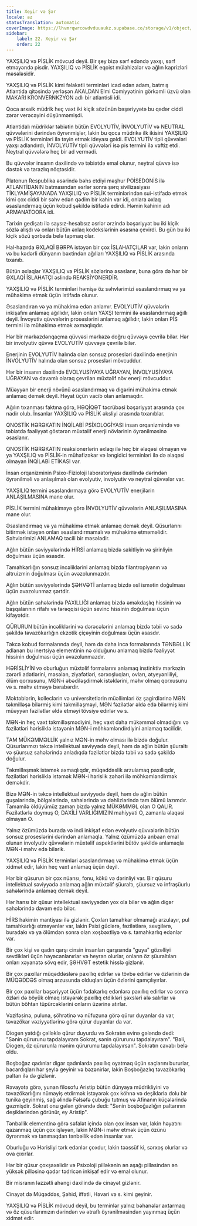 ```yaml
---
title: Xeyir və Şər
locale: az
statusTranslation: automatic
coverImage: https://lhvmrqwrcowdvduuaukz.supabase.co/storage/v1/object/public/strapi-uploads/small_cover-educacion-fundamental.webp-2d51a7828a2b1309555be27f7e2a61a0.webp
sidebar:
    label: 22. Xeyir və Şər
    order: 22
---
```

YAXŞILIQ və PİSLİK mövcud deyil. Bir şey bizə sərf edəndə yaxşı, sərf etməyəndə pisdir. YAXŞILIQ və PİSLİK eqoist mülahizələr və ağlın kaprizləri məsələsidir.

YAXŞILIQ və PİSLİK kimi fəlakətli terminləri icad edən adam, batmış Atlantida qitəsində yerləşən AKALDAN Elmi Cəmiyyətinin görkəmli üzvü olan MAKARI KRONVERNKZYON adlı bir atlantisli idi.

Qoca arxaik müdrik heç vaxt iki kiçik sözünün bəşəriyyətə bu qədər ciddi zərər verəcəyini düşünməmişdi.

Atlantidalı müdriklər təbiətin bütün EVOLYUTİV, İNVOLYUTİV və NEUTRAL qüvvələrini dərindən öyrənmişlər, lakin bu qoca müdrikə ilk ikisini YAXŞILIQ və PİSLİK terminləri ilə təyin etmək ideyası gəldi. EVOLYUTİV tipli qüvvələri yaxşı adlandırdı, İNVOLYUTİV tipli qüvvələri isə pis termini ilə vəftiz etdi. Neytral qüvvələrə heç bir ad vermədi.

Bu qüvvələr insanın daxilində və təbiətdə emal olunur, neytral qüvvə isə dəstək və tarazlıq nöqtəsidir.

Platonun Respublika əsərində bəhs etdiyi məşhur POİSEDONİS ilə ATLANTİDANIN batmasından əsrlər sonra şərq sivilizasiyası TİKLYAMİŞAYANADA YAXŞILIQ və PİSLİK terminlərindən sui-istifadə etmək kimi çox ciddi bir səhv edən qədim bir kahin var idi, onlara əxlaq əsaslandırmaq üçün kobud şəkildə istifadə edirdi. Həmin kahinin adı ARMANATOORA idi.

Tarixin gedişatı ilə saysız-hesabsız əsrlər ərzində bəşəriyyət bu iki kiçik sözlə alışdı və onları bütün əxlaq kodekslərinin əsasına çevirdi. Bu gün bu iki kiçik sözü şorbada belə tapmaq olar.

Hal-hazırda ƏXLAQİ BƏRPA istəyən bir çox İSLAHATÇILAR var, lakin onların və bu kədərli dünyanın bəxtindən ağılları YAXŞILIQ və PİSLİK arasında tıxanıb.

Bütün əxlaqlar YAXŞILIQ və PİSLİK sözlərinə əsaslanır, buna görə də hər bir ƏXLAQİ İSLAHATÇI əslində REAKSİYONERDİR.

YAXŞILIQ və PİSLİK terminləri həmişə öz səhvlərimizi əsaslandırmaq və ya mühakimə etmək üçün istifadə olunur.

Əsaslandıran və ya mühakimə edən anlamır. EVOLYUTİV qüvvələrin inkişafını anlamaq ağıllıdır, lakin onları YAXŞI termini ilə əsaslandırmaq ağıllı deyil. İnvoyutiv qüvvələrin proseslərini anlamaq ağıllıdır, lakin onları PİS termini ilə mühakimə etmək axmaqlıqdır.

Hər bir mərkəzdənqaçma qüvvəsi mərkəzə doğru qüvvəyə çevrilə bilər. Hər bir involyutiv qüvvə EVOLYUTİV qüvvəyə çevrilə bilər.

Enerjinin EVOLYUTİV halında olan sonsuz prosesləri daxilində enerjinin İNVOLYUTİV halında olan sonsuz prosesləri mövcuddur.

Hər bir insanın daxilində EVOLYUSİYAYA UĞRAYAN, İNVOLYUSİYAYA UĞRAYAN və davamlı olaraq çevrilən müxtəlif növ enerji mövcuddur.

Müəyyən bir enerji növünü əsaslandırmaq və digərini mühakimə etmək anlamaq demək deyil. Həyat üçün vacib olan anlamaqdır.

Ağılın tıxanması faktına görə, HƏQİQƏT təcrübəsi bəşəriyyət arasında çox nadir olub. İnsanlar YAXŞILIQ və PİSLİK əksliyi arasında tıxanıblar.

QNOSTİK HƏRƏKATIN İNQİLABİ PSİXOLOGİYASI insan orqanizmində və təbiətdə fəaliyyət göstərən müxtəlif enerji növlərinin öyrənilməsinə əsaslanır.

QNOSTİK HƏRƏKATIN reaksionerlərin əxlaqı ilə heç bir əlaqəsi olmayan və ya YAXŞILIQ və PİSLİK-in mühafizəkar və ləngidici terminləri ilə də əlaqəsi olmayan İNQİLABİ ETİKASI var.

İnsan orqanizminin Psixo-Fizioloji laboratoriyası daxilində dərindən öyrənilməli və anlaşılmalı olan evolyutiv, involyutiv və neytral qüvvələr var.

YAXŞILIQ termini əsaslandırmaya görə EVOLYUTİV enerjilərin ANLAŞILMASINA mane olur.

PİSLİK termini mühakiməyə görə İNVOLYUTİV qüvvələrin ANLAŞILMASINA mane olur.

Əsaslandırmaq və ya mühakimə etmək anlamaq demək deyil. Qüsurlarını bitirmək istəyən onları əsaslandırmamalı və mühakimə etməməlidir. Səhvlərimizi ANLAMAQ təcili bir məsələdir.

Ağlın bütün səviyyələrində HİRSİ anlamaq bizdə sakitliyin və şirinliyin doğulması üçün əsasdır.

Tamahkarlığın sonsuz incəliklərini anlamaq bizdə filantropiyanın və altruizmin doğulması üçün əvəzolunmazdır.

Ağlın bütün səviyyələrində ŞƏHVƏTİ anlamaq bizdə əsl ismətin doğulması üçün əvəzolunmaz şərtdir.

Ağlın bütün sahələrində PAXILLIĞI anlamaq bizdə əməkdaşlıq hissinin və başqalarının rifahı və tərəqqisi üçün sevinc hissinin doğulması üçün kifayətdir.

QÜRURUN bütün incəliklərini və dərəcələrini anlamaq bizdə təbii və sadə şəkildə təvazökarlığın ekzotik çiçəyinin doğulması üçün əsasdır.

Təkcə kobud formalarında deyil, həm də daha incə formalarında TƏNBƏLLİK adlanan bu inertsiya elementinin nə olduğunu anlamaq bizdə fəaliyyət hissinin doğulması üçün əvəzolunmazdır.

HƏRİSLİYİN və oburluğun müxtəlif formalarını anlamaq instinktiv mərkəzin zərərli adətlərini, məsələn, ziyafətləri, sərxoşluqları, ovları, ətyeyənliliyi, ölüm qorxusunu, MƏN-i əbədiləşdirmək istəklərini, məhv olmaq qorxusunu və s. məhv etməyə bərabərdir.

Məktəblərin, kolleclərin və universitetlərin müəllimləri öz şagirdlərinə MƏN təkmilləşə bilərmiş kimi təkmilləşməyi, MƏN fəzilətlər əldə edə bilərmiş kimi müəyyən fəzilətlər əldə etməyi tövsiyə edirlər və s.

MƏN-in heç vaxt təkmilləşmədiyini, heç vaxt daha mükəmməl olmadığını və fəzilətləri hərisliklə istəyənin MƏN-i möhkəmləndirdiyini anlamaq təcilidir.

TAM MÜKƏMMƏLLİK yalnız MƏN-in məhv olması ilə bizdə doğulur. Qüsurlarımızı təkcə intellektual səviyyədə deyil, həm də ağlın bütün şüuraltı və şüursuz sahələrində anladıqda fəzilətlər bizdə təbii və sadə şəkildə doğulur.

Təkmilləşmək istəmək axmaqlıqdır, müqəddəslik arzulamaq paxıllıqdır, fəzilətləri hərisliklə istəmək MƏN-i hərislik zəhəri ilə möhkəmləndirmək deməkdir.

Bizə MƏN-in təkcə intellektual səviyyədə deyil, həm də ağlın bütün guşələrində, bölgələrində, sahələrində və dəhlizlərində tam ölümü lazımdır. Tamamilə öldüyümüz zaman bizdə yalnız MÜKƏMMƏL olan O QALIR. Fəzilətlərlə doymuş O, DAXİLİ VARLIĞIMIZIN mahiyyəti O, zamanla əlaqəsi olmayan O.

Yalnız özümüzdə burada və indi inkişaf edən evolyutiv qüvvələrin bütün sonsuz proseslərini dərindən anlamaqla. Yalnız özümüzdə anbaan emal olunan involyutiv qüvvələrin müxtəlif aspektlərini bütöv şəkildə anlamaqla MƏN-i məhv edə bilərik.

YAXŞILIQ və PİSLİK terminləri əsaslandırmaq və mühakimə etmək üçün xidmət edir, lakin heç vaxt anlamaq üçün deyil.

Hər bir qüsurun bir çox nüansı, fonu, kökü və dərinliyi var. Bir qüsuru intellektual səviyyədə anlamaq ağlın müxtəlif şüuraltı, şüursuz və infraşüurlu sahələrində anlamaq demək deyil.

Hər hansı bir qüsur intellektual səviyyədən yox ola bilər və ağlın digər sahələrində davam edə bilər.

HİRS hakimin mantiyası ilə gizlənir. Çoxları tamahkar olmamağı arzulayır, pul tamahkarlığı etməyənlər var, lakin Psixi güclərə, fəzilətlərə, sevgilərə, buradakı və ya ölümdən sonra olan xoşbəxtliyə və s. tamahkarlıq edənlər var.

Bir çox kişi və qadın qarşı cinsin insanları qarşısında "guya" gözəlliyi sevdikləri üçün həyəcanlanırlar və heyran olurlar, onların öz şüuraltıları onları xəyanətə sövq edir, ŞƏHVƏT estetik hisslə gizlənir.

Bir çox paxıllar müqəddəslərə paxıllıq edirlər və tövbə edirlər və özlərinin də MÜQƏDDƏS olmaq arzusunda olduqları üçün özlərini qamçılıyırlar.

Bir çox paxıllar bəşəriyyət üçün fədakarlıq edənlərə paxıllıq edirlər və sonra özləri də böyük olmaq istəyərək paxıllıq etdikləri şəxsləri ələ salırlar və bütün böhtan tüpürcəklərini onların üzərinə atırlar.

Vəzifəsinə, puluna, şöhrətinə və nüfuzuna görə qürur duyanlar da var, təvazökar vəziyyətlərinə görə qürur duyanlar da var.

Diogen yatdığı çəlləklə qürur duyurdu və Sokratın evinə gələndə dedi: "Sənin qürurunu tapdalayıram Sokrat, sənin qürurunu tapdalayıram". "Bəli, Diogen, öz qürurunla mənim qürurumu tapdalayırsan". Sokratın cavabı belə oldu.

Boşboğaz qadınlar digər qadınlarda paxıllıq oyatmaq üçün saçlarını bururlar, bacardıqları hər şeylə geyinir və bəzənirlər, lakin Boşboğazlıq təvazökarlıq paltarı ilə də gizlənir.

Rəvayətə görə, yunan filosofu Aristip bütün dünyaya müdrikliyini və təvazökarlığını nümayiş etdirmək istəyərək çox köhnə və deşiklərlə dolu bir tunika geyinmiş, sağ əlində Fəlsəfə çubuğu tutmuş və Afinanın küçələrində gəzmişdir. Sokrat onu gələn görəndə dedi: "Sənin boşboğazlığın paltarının deşiklərindən görünür, ey Aristip".

Tənbəllik elementinə görə səfalət içində olan çox insan var, lakin həyatını qazanmaq üçün çox işləyən, lakin MƏN-i məhv etmək üçün özünü öyrənmək və tanımaqdan tənbəllik edən insanlar var.

Oburluğu və Hərisliyi tərk edənlər çoxdur, lakin təəssüf ki, sərxoş olurlar və ova çıxırlar.

Hər bir qüsur çoxşaxəlidir və Psixoloji pilləkənin ən aşağı pilləsindən ən yüksək pilləsinə qədər tədricən inkişaf edir və emal olunur.

Bir misranın ləzzətli ahəngi daxilində də cinayət gizlənir.

Cinayət də Müqəddəs, Şəhid, iffətli, Həvari və s. kimi geyinir.

YAXŞILIQ və PİSLİK mövcud deyil, bu terminlər yalnız bəhanələr axtarmaq və öz qüsurlarımızın dərindən və ətraflı öyrənilməsindən yayınmaq üçün xidmət edir.

